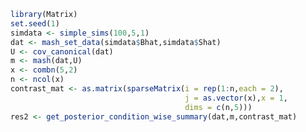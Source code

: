 ```r
library(Matrix)
set.seed(1)
simdata <- simple_sims(100,5,1)
dat <- mash_set_data(simdata$Bhat,simdata$Shat)
U <- cov_canonical(dat)
m <- mash(dat,U)
x <- combn(5,2)
n <- ncol(x)
contrast_mat <- as.matrix(sparseMatrix(i = rep(1:n,each = 2),
                                       j = as.vector(x),x = 1,
                                       dims = c(n,5)))
res2 <- get_posterior_condition_wise_summary(dat,m,contrast_mat)
```
